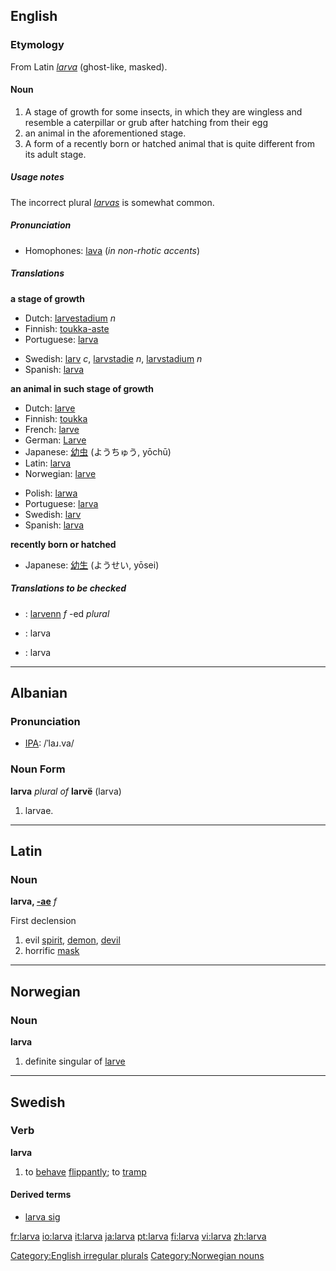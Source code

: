 ==English==

===Etymology===
From Latin ''[[larva#Latin|larva]]'' (ghost-like, masked).

====Noun====
[[Category:English irregular plurals]]
{{en-noun|larv|ae}}

<!--Is the first meaning correct?-->
#A stage of growth for some insects, in which they are wingless and resemble a caterpillar or grub after hatching from their egg
#an animal in the aforementioned stage.
#A form of a recently born or hatched animal that is quite different from its adult stage. 

=====Usage notes=====
The incorrect plural ''[[larvas]]'' is somewhat common.

=====Pronunciation=====
*Homophones: [[lava]] (''in non-rhotic accents'')

=====Translations=====
'''a stage of growth'''
{{top}}
*Dutch: [[larvestadium]] ''n''
*Finnish: [[toukka-aste]]
*Portuguese: [[larva]] {{f}}
{{mid}}
*Swedish: [[larv]] ''c'', [[larvstadie]] ''n'', [[larvstadium]] ''n''
*Spanish: [[larva]] {{f}}
{{bottom}}

'''an animal in such stage of growth'''
{{top}}
*Dutch: [[larve]] {{f}}
*Finnish: [[toukka]]
*French: [[larve]] {{f}}
*German: [[Larve]] {{f}}
*Japanese: [[幼虫]] (ようちゅう, yōchū) 
*Latin:  [[larva]] {{f}}
*Norwegian: [[larve]] {{mf}}
{{mid}}
*Polish: [[larwa]] {{f}}
*Portuguese: [[larva]] {{f}}
*Swedish: [[larv]] {{c}}
*Spanish: [[larva]] {{f}}
{{bottom}}

'''recently born or hatched'''
{{top}}
{{mid}}
*Japanese: [[幼生]] (ようせい, yōsei)
{{bottom}}

=====Translations to be checked=====
<!--Remove this section once all of the translations below have been moved into the tables above.-->
{{checktrans}}

*{{ttbc|Breton}}: [[larvenn]] ''f'' -ed ''plural''
*{{ttbc|Indonesian}}: larva
*{{ttbc|Interlingua}}: larva
----

==Albanian==

===Pronunciation===
*[[IPA]]: /ˈlaɹ.va/
===Noun Form===
'''larva''' ''plural of'' '''larvë''' (larva)
# larvae.
----
==Latin==

===Noun===
'''larva, [[Wiktionary Appendix:Latin first declension|-ae]]''' ''f''

First declension

#evil [[spirit]], [[demon]], [[devil]]
#horrific [[mask]]

----
==Norwegian==

===Noun===
[[Category:Norwegian nouns]]
'''larva'''
#definite singular of [[larve]]

----
==Swedish==

===Verb===
'''larva'''
# to [[behave]] [[flippantly]]; to [[tramp]]

====Derived terms====
*[[larva sig]]

[[fr:larva]]
[[io:larva]]
[[it:larva]]
[[ja:larva]]
[[pt:larva]]
[[fi:larva]]
[[vi:larva]]
[[zh:larva]]